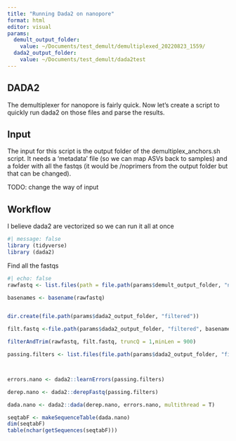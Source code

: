 ```yaml
---
title: "Running Dada2 on nanopore"
format: html
editor: visual
params: 
  demult_output_folder:
    value: ~/Documents/test_demult/demultiplexed_20220823_1559/
  dada2_output_folder: 
    value: ~/Documents/test_demult/dada2test
---
```


## DADA2
The demultiplexer for nanopore is fairly quick. Now let's create a script to quickly run dada2 on those files and parse the results.

## Input

The input for this script is the output folder of the demultiplex_anchors.sh script. It needs a 'metadata' file (so we can map ASVs back to samples) and a folder with all the fastqs (it would be /noprimers from the output folder but that can be changed). 

TODO: change the way of input

## Workflow

I believe dada2 are vectorized so we can run it all at once



```r
#| message: false
library (tidyverse)
library (dada2)
```

Find all the fastqs

```r
#| echo: false
rawfastq <- list.files(path = file.path(params$demult_output_folder, "noprimers"),pattern = "*.fastq", recursive = T, full.names = T)

basenames <- basename(rawfastq)


dir.create(file.path(params$dada2_output_folder, "filtered"))

filt.fastq <-file.path(params$dada2_output_folder, "filtered", basenames)

filterAndTrim(rawfastq, filt.fastq, truncQ = 1,minLen = 900)

passing.filters <- list.files(file.path(params$dada2_output_folder, "filtered"), full.names = T)



errors.nano <- dada2::learnErrors(passing.filters) 

derep.nano <- dada2::derepFastq(passing.filters)

dada.nano <- dada2::dada(derep.nano, errors.nano, multithread = T)

seqtabF <- makeSequenceTable(dada.nano)
dim(seqtabF)
table(nchar(getSequences(seqtabF)))

```
